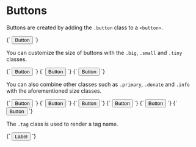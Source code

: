
<Meta title="Buttons" />

# Buttons

Buttons are created by adding the `.button` class to a `<button>`.

<Preview>
  <Story name="MediumButton" height="100px" parameters={{ design: figmaConfig('1403%3A61') }}>{`
    <button class="button">Button</button>
  `}</Story>
</Preview>

You can customize the size of buttons with the `.big`, `.small` and `.tiny` classes.

<Preview>
  <Story name="BigButton" height="100px" parameters={{ design: figmaConfig('1403%3A61') }}>{`
    <button class="button big">Button</button>
  `}</Story>
</Preview>

<Preview>
  <Story name="SmallButton" height="100px" parameters={{ design: figmaConfig('1403%3A61') }}>{`
    <button class="button small">Button</button>
  `}</Story>
</Preview>

<Preview>
  <Story name="TinyButton" height="100px" parameters={{ design: figmaConfig('1403%3A61') }}>{`
    <button class="button tiny">Button</button>
  `}</Story>
</Preview>

You can also combine other classes such as `.primary`, `.donate` and `.info` with the aforementioned size classes.

<Preview>
  <Story name="ButtonPrimary" height="100px">{`
    <button class="button is-primary big">Button</button>
  `}</Story>
</Preview>

<Preview>
  <Story name="ButtonInfo" height="100px">{`
    <button class="button is-info">Button</button>
  `}</Story>
</Preview>

<Preview>
  <Story name="ButtonDonate" height="100px" parameters={{ design: figmaConfig('1404%3A19') }}>{`
    <button class="button donate medium">Button</button>
  `}</Story>
</Preview>

<Preview>
  <Story name="ButtonSuccess" height="100px">{`
    <button class="button is-success">Button</button>
  `}</Story>
</Preview>

<Preview>
  <Story name="ButtonWarning" height="100px">{`
    <button class="button is-warning">Button</button>
  `}</Story>
</Preview>

<Preview>
  <Story name="ButtonError" height="100px">{`
    <button class="button is-danger">Button</button>
  `}</Story>
</Preview>

The `.tag` class is used to render a tag name.

<Preview>
  <Story name="Tag" height="100px" parameters={{ design: figmaConfig('1404%3A1') }}>{`
    <button class="button tag">Label</button>
  `}</Story>
</Preview>
